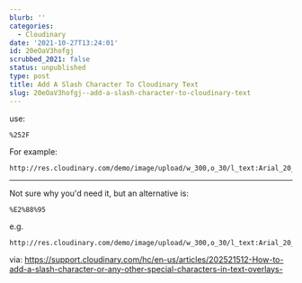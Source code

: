 ```yaml
---
blurb: ''
categories:
  - Cloudinary
date: '2021-10-27T13:24:01'
id: 20eOaV3hofgj
scrubbed_2021: false
status: unpublished
type: post
title: Add A Slash Character To Cloudinary Text
slug: 20eOaV3hofgj--add-a-slash-character-to-cloudinary-text
---
```


use:

```
%252F
```

For example:

```
http://res.cloudinary.com/demo/image/upload/w_300,o_30/l_text:Arial_20_bold:www.cloudinary.com%252Fconsole/couple.jpg
```

---

Not sure why you'd need it, but an alternative is:

```
%E2%88%95
```

e.g. 

```
http://res.cloudinary.com/demo/image/upload/w_300,o_30/l_text:Arial_20_bold:www.cloudinary.com%E2%88%95console/couple.jpg
```

via: https://support.cloudinary.com/hc/en-us/articles/202521512-How-to-add-a-slash-character-or-any-other-special-characters-in-text-overlays-
